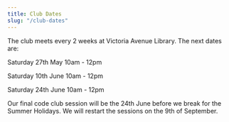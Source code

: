 ```yaml
---
title: Club Dates
slug: "/club-dates"
---
```


The club meets every 2 weeks at Victoria Avenue Library. The next dates are:

Saturday 27th May 10am - 12pm

Saturday 10th June 10am - 12pm

Saturday 24th June 10am - 12pm

Our final code club session will be the 24th June before we break for the Summer Holidays. We will restart the sessions on the 9th of September.